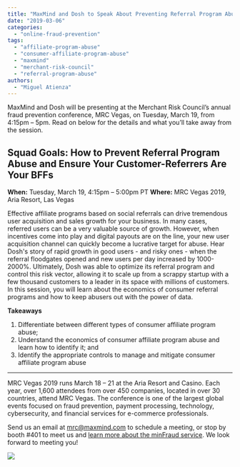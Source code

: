 ```yaml
---
title: "MaxMind and Dosh to Speak About Preventing Referral Program Abuse at MRC Vegas 2019"
date: "2019-03-06"
categories:
  - "online-fraud-prevention"
tags:
  - "affiliate-program-abuse"
  - "consumer-affiliate-program-abuse"
  - "maxmind"
  - "merchant-risk-council"
  - "referral-program-abuse"
authors:
  - "Miguel Atienza"
---
```


MaxMind and Dosh will be presenting at the Merchant Risk Council’s annual fraud prevention conference, MRC Vegas, on Tuesday, March 19, from 4:15pm – 5pm. Read on below for the details and what you’ll take away from the session.

## **Squad Goals: How to Prevent Referral Program Abuse and Ensure Your Customer-Referrers Are Your BFFs**

**When:** Tuesday, March 19, 4:15pm – 5:00pm PT
**Where:** MRC Vegas 2019, Aria Resort, Las Vegas

Effective affiliate programs based on social referrals can drive tremendous user acquisition and sales growth for your business. In many cases, referred users can be a very valuable source of growth. However, when incentives come into play and digital payouts are on the line, your new user acquisition channel can quickly become a lucrative target for abuse. Hear Dosh's story of rapid growth in good users - and risky ones - when the referral floodgates opened and new users per day increased by 1000-2000%. Ultimately, Dosh was able to optimize its referral program and control this risk vector, allowing it to scale up from a scrappy startup with a few thousand customers to a leader in its space with millions of customers. In this session, you will learn about the economics of consumer referral programs and how to keep abusers out with the power of data.

**Takeaways**

1. Differentiate between different types of consumer affiliate program abuse;
2. Understand the economics of consumer affiliate program abuse and learn how to identify it; and
3. Identify the appropriate controls to manage and mitigate consumer affiliate program abuse

* * *

MRC Vegas 2019 runs March 18 – 21 at the Aria Resort and Casino. Each year, over 1,600 attendees from over 450 companies, located in over 30 countries, attend MRC Vegas. The conference is one of the largest global events focused on fraud prevention, payment processing, technology, cybersecurity, and financial services for e-commerce professionals.

Send us an email at [mrc@maxmind.com](mailto:mrc@maxmind.com) to schedule a meeting, or stop by booth #401 to meet us and [learn more about the minFraud service](https://www.maxmind.com/en/solutions/minfraud-services). We look forward to meeting you!

![](images/brandedimages.php_-1024x205.jpeg)
